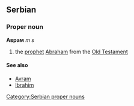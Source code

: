 ==Serbian==
===Proper noun===
'''Аврам''' ''m s''
#the [[prophet]] [[Abraham]] from the [[Old Testament]]
====See also====
*[[Avram]]
*[[Ibrahim]]
[[Category:Serbian proper nouns]]